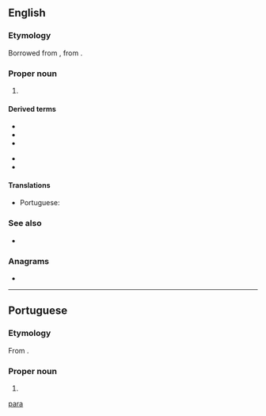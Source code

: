 {{also|Appendix:Variations of "para"}}
==English==

===Etymology===
Borrowed from {{bor|en|pt|Pará}}, from {{etyl|tpw|en}}.

===Proper noun===
{{en-proper noun}}

# {{place:Brazil/state|en|capital=Belém|region=North Region}}

====Derived terms====
{{der-top}}
* {{l|en|Pará cress}}
* {{l|en|Pará grass}}
* {{l|en|Pará nut}}
{{der-mid}}
* {{l|en|Pará rubber tree}}
* {{l|en|Pará rubber}}
{{der-bottom}}

====Translations====
{{trans-top|state in northern Brazil}}
* Portuguese: {{t+|pt|Pará|m}}
{{trans-mid}}
{{trans-bottom}}

===See also===
* {{pedialite}}

===Anagrams===
* {{anagrams|en|a=aapr|AARP|ARPA|Rapa|apar}}

[[Category:English terms spelled with Á|para]]

----

==Portuguese==

===Etymology===
From {{bor|pt|tpw|pará||sea}}.

===Proper noun===
{{pt-proper noun|m}}

# {{place:Brazil/state|pt|capital=Belém|region=North Region}}